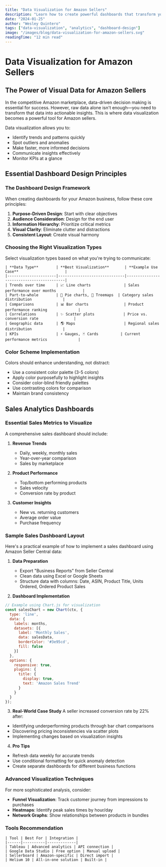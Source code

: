 ```yaml
---
title: "Data Visualization for Amazon Sellers"
description: "Learn how to create powerful dashboards that transform your Amazon seller data into clear, actionable insights"
date: "2024-01-25"
author: "Wesley Quintero"
tags: ["data-visualization", "analytics", "dashboard-design"]
image: "/images/blog/data-visualization-for-amazon-sellers.svg"
readingTime: "12 min read"
---
```


# Data Visualization for Amazon Sellers

## The Power of Visual Data for Amazon Sellers

In the competitive Amazon marketplace, data-driven decision making is essential for success. However, raw data alone isn't enough—you need to transform that data into actionable insights. This is where data visualization becomes a powerful tool for Amazon sellers.

Data visualization allows you to:

- Identify trends and patterns quickly
- Spot outliers and anomalies
- Make faster, more informed decisions
- Communicate insights effectively
- Monitor KPIs at a glance

## Essential Dashboard Design Principles

### The Dashboard Design Framework

When creating dashboards for your Amazon business, follow these core principles:

1. **Purpose-Driven Design**: Start with clear objectives
2. **Audience Consideration**: Design for the end user
3. **Information Hierarchy**: Prioritize critical metrics
4. **Visual Clarity**: Eliminate clutter and distractions
5. **Consistent Layout**: Create visual harmony

### Choosing the Right Visualization Types

Select visualization types based on what you're trying to communicate:
```
| **Data Type**        | **Best Visualization**       | **Example Use Case**                     |
|----------------------|------------------------------|------------------------------------------|
| Trends over time     | 📈 Line charts               | Sales performance over months            |
| Part-to-whole        | 🥧 Pie charts, 🌳 Treemaps  | Category sales distribution              |
| Comparisons          | 📊 Bar charts                | Product performance ranking              |
| Correlations         | ✨ Scatter plots             | Price vs. conversion rate                |
| Geographic data      | 🌎 Maps                      | Regional sales distribution              |
| KPIs                 | ⚡ Gauges, 🃏 Cards          | Current performance metrics              |
```
### Color Scheme Implementation

Colors should enhance understanding, not distract:

- Use a consistent color palette (3-5 colors)
- Apply color purposefully to highlight insights
- Consider color-blind friendly palettes
- Use contrasting colors for comparison
- Maintain brand consistency

## Sales Analytics Dashboards

### Essential Sales Metrics to Visualize

A comprehensive sales dashboard should include:

1. **Revenue Trends**
   - Daily, weekly, monthly sales
   - Year-over-year comparison
   - Sales by marketplace

2. **Product Performance**
   - Top/bottom performing products
   - Sales velocity
   - Conversion rate by product

3. **Customer Insights**
   - New vs. returning customers
   - Average order value
   - Purchase frequency

### Sample Sales Dashboard Layout

Here's a practical example of how to implement a sales dashboard using Amazon Seller Central data:

1. **Data Preparation**
   - Export "Business Reports" from Seller Central
   - Clean data using Excel or Google Sheets
   - Structure data with columns: Date, ASIN, Product Title, Units Ordered, Ordered Product Sales

2. **Dashboard Implementation**
```javascript
// Example using Chart.js for visualization
const salesChart = new Chart(ctx, {
  type: 'line',
  data: {
    labels: months,
    datasets: [{
      label: 'Monthly Sales',
      data: salesData,
      borderColor: '#3e95cd',
      fill: false
    }]
  },
  options: {
    responsive: true,
    plugins: {
      title: {
        display: true,
        text: 'Amazon Sales Trend'
      }
    }
  }
});
```

3. **Real-World Case Study**
A seller increased conversion rate by 22% after:
- Identifying underperforming products through bar chart comparisons
- Discovering pricing inconsistencies via scatter plots
- Implementing changes based on visualization insights

4. **Pro Tips**
- Refresh data weekly for accurate trends
- Use conditional formatting for quick anomaly detection
- Create separate dashboards for different business functions

### Advanced Visualization Techniques

For more sophisticated analysis, consider:

- **Funnel Visualization**: Track customer journey from impressions to purchases
- **Heatmaps**: Identify peak sales times by hour/day
- **Network Graphs**: Show relationships between products in bundles

### Tools Recommendation
```
| Tool | Best For | Integration |
|------|----------|-------------|
| Tableau | Advanced analytics | API connection |
| Google Data Studio | Free option | Manual upload |
| Sellerboard | Amazon-specific | Direct import |
| Helium 10 | All-in-one solution | Built-in |
```
